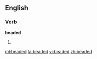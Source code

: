 ==English==

===Verb===
'''beaded'''

# {{past of|[[bead]]}}

[[ml:beaded]]
[[ta:beaded]]
[[vi:beaded]]
[[zh:beaded]]